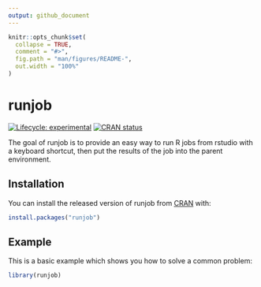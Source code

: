 ```yaml
---
output: github_document
---
```


<!-- README.md is generated from README.Rmd. Please edit that file -->

```r
knitr::opts_chunk$set(
  collapse = TRUE,
  comment = "#>",
  fig.path = "man/figures/README-",
  out.width = "100%"
)
```

# runjob

<!-- badges: start -->
[![Lifecycle: experimental](https://img.shields.io/badge/lifecycle-experimental-orange.svg)](https://www.tidyverse.org/lifecycle/#experimental)
[![CRAN status](https://www.r-pkg.org/badges/version/runjob)](https://CRAN.R-project.org/package=runjob)
<!-- badges: end -->

The goal of runjob is to provide an easy way to run R jobs from rstudio with a keyboard shortcut, then put the results of the job into the parent environment.

## Installation

You can install the released version of runjob from [CRAN](https://CRAN.R-project.org) with:

``` r
install.packages("runjob")
```

## Example

This is a basic example which shows you how to solve a common problem:

```r
library(runjob)
```

